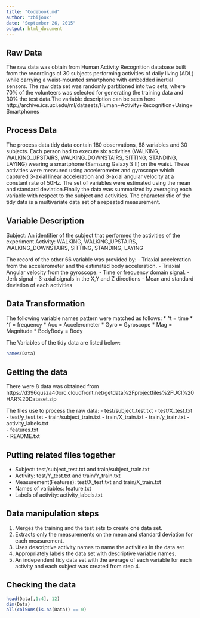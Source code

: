 ```yaml
---
title: "Codebook.md"
author: "zbijoux"
date: "September 26, 2015"
output: html_document
---
```

## Raw Data
The raw data was obtain from Human Activity Recognition database built from the recordings of 30 subjects performing activities of daily living (ADL) while carrying a waist-mounted smartphone with embedded inertial sensors. The raw data set was randomly partitioned into two sets, where 70% of the volunteers was selected for generating the training data and 30% the test data.The variable description can  be seen here 
http://archive.ics.uci.edu/ml/datasets/Human+Activity+Recognition+Using+Smartphones

## Process Data
The process data tidy data contain 180 observations, 68 variables and 30 subjects. Each person had to execute six activities (WALKING, WALKING_UPSTAIRS, WALKING_DOWNSTAIRS, SITTING, STANDING, LAYING) wearing a smartphone (Samsung Galaxy S II) on the waist. These activities were measured using accelerometer and gyroscope which captured 3-axial linear acceleration and 3-axial angular velocity at a constant rate of 50Hz. The set of variables were estimated using the mean and standard deviation.Finally the data was summarized by averaging each variable with respect to the subject and activities. The characteristic of the tidy data is a multivariate data set of a repeated measurement.

## Variable Description
Subject: An identifier of the subject that performed the activities of the experiment
Activity:  WALKING, WALKING_UPSTAIRS, WALKING_DOWNSTAIRS, SITTING, STANDING, LAYING

The record of the other 66 variable was provided by:
- Triaxial acceleration from the accelerometer and the estimated body acceleration.
- Triaxial Angular velocity from the gyroscope.
- Time or frequency domain signal.
- Jerk signal
- 3-axial signals in the  X,Y and Z directions
- Mean and standard deviation of each activities 

## Data Transformation
The following  variable names pattern were matched as follows:
* ^t = time
* ^f = frequency
* Acc = Accelerometer
* Gyro = Gyroscope 
* Mag = Magnitude 
* BodyBody = Body 


The Variables of the tidy data are listed below:

```r
names(Data)
```
 
## Getting the data
There were 8 data was obtained from 
https://d396qusza40orc.cloudfront.net/getdata%2Fprojectfiles%2FUCI%20HAR%20Dataset.zip
 
The files use to process the raw data:
- test/subject_test.txt
- test/X_test.txt
- test/y_test.txt
- train/subject_train.txt
- train/X_train.txt
- train/y_train.txt
- activity_labels.txt                        
- features.txt                                
- README.txt 
 
## Putting related files together
- Subject: test/subject_test.txt and train/subject_train.txt
- Activity: test/Y_test.txt and train/Y_train.txt
- Measurement(Features): test/X_test.txt and train/X_train.txt
- Names of variables: feature.txt
- Labels of activity: activity_labels.txt

## Data manipulation steps
1. Merges the training and the test sets to create one data set.
2. Extracts only the measurements on the mean and standard deviation for each measurement.
3. Uses descriptive activity names to name the activities in the data set
4. Appropriately labels the data set with descriptive variable names.
5. An independent tidy data set with the average of each variable for each activity and each subject was created from step 4.
 
## Checking the data  
```r
head(Data[,1:4], 12)
dim(Data)
all(colSums(is.na(Data)) == 0)
```


